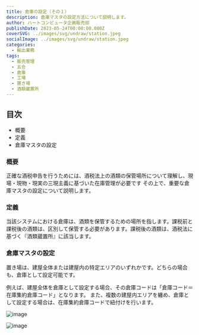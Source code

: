 ```yaml
---
title: 倉庫の設定（その１）
description: 倉庫マスタの設定方法について説明します。
author: ハートコンピュータ企画販売部
publishDate: 2023-05-24T00:00:00.000Z
coverSVG: ../images/svg/undraw/station.jpeg
socialImage: ../images/svg/undraw/station.jpeg
categories:
  - 輸出業務
tags:
  - 販売管理
  - 五合
  - 倉庫
  - 工場
  - 置き場
  - 酒類蔵置所
---
```

## 目次
 - 概要
 - 定義
 - 倉庫マスタの設定

### 概要
正確な酒税申告を行うためには、酒税法上の酒類の保管場所について理解し、現場・現物・現実の三現主義に基づいた在庫管理が必要です 
その上で、重要な倉庫マスタの設定について説明します。

### 定義
当該システムにおける倉庫は、酒類を保管するための場所を指します。課税前と課税後の酒類は、区別して保管する必要があります。課税後の酒類は、酒税法に基づく『酒類蔵置所』に該当します。

### 倉庫マスタの設定
置き場は、建屋全体または建屋内の特定エリアのいずれかです。どちらの場合も、倉庫として設定可能です。

例えば、建屋全体を倉庫として設定する場合、その倉庫コードは「倉庫コード＝在庫集約倉庫コード」となります。
また、複数の建屋内エリアを纏め、倉庫として設定する場合は、在庫集約倉庫コードで紐付けを行います。

![image](https://storageaccountdaiwa9829.blob.core.windows.net/manual/souko=tateya.png)

![image](https://storageaccountdaiwa9829.blob.core.windows.net/manual/sokosyuuyaku.png)